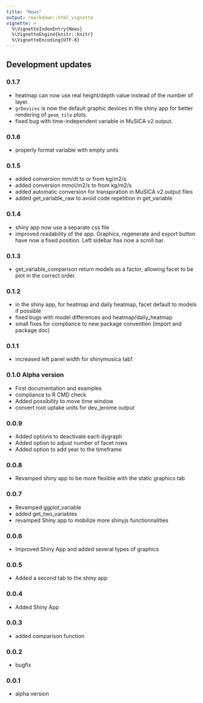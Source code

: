 ```yaml
---
title: "News"
output: rmarkdown::html_vignette
vignette: >
  %\VignetteIndexEntry{News}
  %\VignetteEngine{knitr::knitr}
  %\VignetteEncoding{UTF-8}
---
```


<link rel="stylesheet" href="https://use.fontawesome.com/releases/v5.0.13/css/all.css" integrity="sha384-DNOHZ68U8hZfKXOrtjWvjxusGo9WQnrNx2sqG0tfsghAvtVlRW3tvkXWZh58N9jp" crossorigin="anonymous">

## <i class="fas fa-code"></i> Development updates

### 0.1.7
  * heatmap can now use real height/depth value instead of the number of layer.
  * `grDevices` is now the default graphic devices in the shiny app for better 
  rendering of `geom_tile` plots.
  * fixed bug with time-independent variable in MuSICA v2 output.

### 0.1.6
  * properly format variable with empty units

### 0.1.5
  * added conversion mm/dt to or from kg/m2/s
  * added conversion mmol/m2/s to from kg/m2/s
  * added automatic conversion for transpiration in MuSICA v2 output files
  * added get_variable_raw to avoid code repetition in get_variable

### 0.1.4
  * shiny app now use a separate css file
  * improved readability of the app. Graphics, regenerate and export button have
  now a fixed position. Left sidebar has now a scroll bar.
  
### 0.1.3
  * get_variable_comparison return models as a factor, allowing facet to be plot 
  in the correct order.
  
### 0.1.2
  * in the shiny app, for heatmap and daily heatmap, facet default to models if possible
  * fixed bugs with model differences and heatmap/daily_heatmap
  * small fixes for compliance to new package convention (import and package doc)

### 0.1.1
  * increased left panel width for shinymusica tab1


### 0.1.0 Alpha version
  * First documentation and examples
  * compliance to R CMD check
  * Added possibility to move time window
  * convert root uptake units for dev_jerome output

### 0.0.9
  * Added options to deactivate each dygraph
  * Added option to adjust number of facet rows
  * Added option to add year to the timeframe

### 0.0.8
  * Revamped shiny app to be more flexible with the static graphics tab

### 0.0.7
  * Revamped ggplot_variable
  * added get_two_variables
  * revamped Shiny app to mobilize more shinyjs functionnalities

### 0.0.6
  * Improved Shiny App and added several types of graphics

### 0.0.5
  * Added a second tab to the shiny app
  
### 0.0.4
  * Added Shiny App
  
### 0.0.3
  * added comparison function
  
### 0.0.2 
  * bugfix
  
### 0.0.1 
  * alpha version